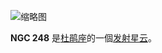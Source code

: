 [[File:NGC_248.png|缩略图]]
{{NGCInfoBox|NGCID=NGC 248|發現者=約翰·弗里德里希·威廉·赫歇爾|發現日期=1834年4月11日|其他編號=ESO 29-EN8|曆元=J2000.0|赤經=45分24秒|赤緯=-73°22'49"|星座=杜鹃座|星體=彌散星雲|星等=|表面亮度=|藍等=}}

'''NGC 248''' 是[[杜鹃座|杜鹃座]]的一個[[发射星云|发射星云]]。

{{NGCReference|248}}
{{Catalogs|NGC=248}}
